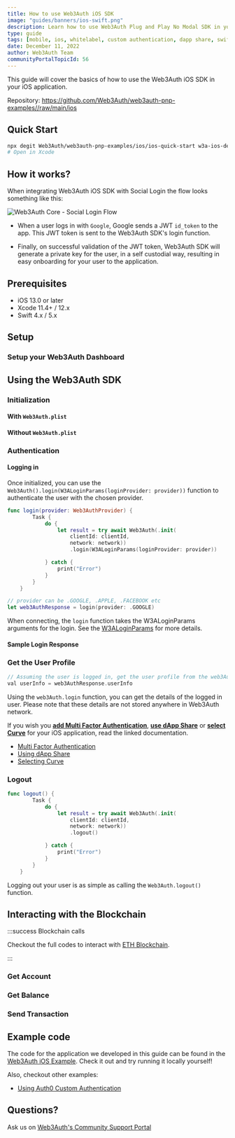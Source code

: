 ```yaml
---
title: How to use Web3Auth iOS SDK
image: "guides/banners/ios-swift.png"
description: Learn how to use Web3Auth Plug and Play No Modal SDK in your iOS app
type: guide
tags: [mobile, ios, whitelabel, custom authentication, dapp share, swift]
date: December 11, 2022
author: Web3Auth Team
communityPortalTopicId: 56
---
```



<SEO
  title="How to use Web3Auth iOS SDK"
  description="Learn how to use Web3Auth Plug and Play No Modal SDK in your iOS application"
  image="https://web3auth.io/docs/guides/banners/ios-swift.png"
  slug="/guides/ios"
/>

This guide will cover the basics of how to use the Web3Auth iOS SDK in your iOS application.

Repository: https://github.com/Web3Auth/web3auth-pnp-examples//raw/main/ios

## Quick Start

```bash
npx degit Web3Auth/web3auth-pnp-examples/ios/ios-quick-start w3a-ios-demo
# Open in Xcode
```

## How it works?

When integrating Web3Auth iOS SDK with Social Login the flow looks something like this:

![Web3Auth Core - Social Login Flow](/images/implicit-flow.svg)

- When a user logs in with `Google`, Google sends a JWT `id_token` to the app. This JWT token is
  sent to the Web3Auth SDK's login function.

- Finally, on successful validation of the JWT token, Web3Auth SDK will generate a private key for
  the user, in a self custodial way, resulting in easy onboarding for your user to the application.

## Prerequisites

<Web3AuthPrerequisites />

- iOS 13.0 or later
- Xcode 11.4+ / 12.x
- Swift 4.x / 5.x

## Setup

### Setup your Web3Auth Dashboard

<SetupWeb3AuthDashboard />

## Using the Web3Auth SDK

<Installation />

### Initialization

#### With `Web3Auth.plist`

<PlistInitialization />

#### Without `Web3Auth.plist`

<Initialization />

### Authentication

#### Logging in

Once initialized, you can use the `Web3Auth().login(W3ALoginParams(loginProvider: provider))`
function to authenticate the user with the chosen provider.

```swift
func login(provider: Web3AuthProvider) {
        Task {
            do {
                let result = try await Web3Auth(.init(
                    clientId: clientId,
                    network: network))
                    .login(W3ALoginParams(loginProvider: provider))

            } catch {
                print("Error")
            }
        }
    }

// provider can be .GOOGLE, .APPLE, .FACEBOOK etc
let web3AuthResponse = login(provider: .GOOGLE)
```

When connecting, the `login` function takes the W3ALoginParams arguments for the login. See the
[W3ALoginParams](/sdk/pnp/ios/usage#arguments) for more details.

#### Sample Login Response

<IosResponse />

### Get the User Profile

```swift
// Assuming the user is logged in, get the user profile from the web3AuthResponse
val userInfo = web3AuthResponse.userInfo
```

Using the `web3Auth.login` function, you can get the details of the logged in user. Please note that
these details are not stored anywhere in Web3Auth network.

If you wish you **[add Multi Factor Authentication](/sdk/pnp/ios/mfa)**,
**[use dApp Share](/sdk/pnp/ios/dapp-share)** or
**[select Curve](/sdk/pnp/ios/usage#selecting-curve)** for your iOS application, read the linked
documentation.

- [Multi Factor Authentication](/sdk/pnp/ios/mfa)
- [Using dApp Share](/sdk/pnp/ios/dapp-share)
- [Selecting Curve](/sdk/pnp/ios/usage#selecting-curve)

### Logout

```swift
func logout() {
        Task {
            do {
                let result = try await Web3Auth(.init(
                    clientId: clientId,
                    network: network))
                    .logout()

            } catch {
                print("Error")
            }
        }
    }
```

Logging out your user is as simple as calling the `Web3Auth.logout()` function.

## Interacting with the Blockchain

:::success Blockchain calls

Checkout the full codes to interact with [ETH Blockchain](/connect-blockchain/evm/ethereum/ios).

:::

### Get Account

<PrepareAccount />

### Get Balance

<FetchBalance />

### Send Transaction

<SendTransaction />

## Example code

The code for the application we developed in this guide can be found in the
[Web3Auth iOS Example](https://github.com/Web3Auth/web3auth-pnp-examples/tree/main/ios). Check it
out and try running it locally yourself!

Also, checkout other examples:

- [Using Auth0 Custom Authentication](https://github.com/Web3Auth/web3auth-pnp-examples/tree/main/ios/ios-auth0-example)

## Questions?

Ask us on [Web3Auth's Community Support Portal](https://web3auth.io/community)
